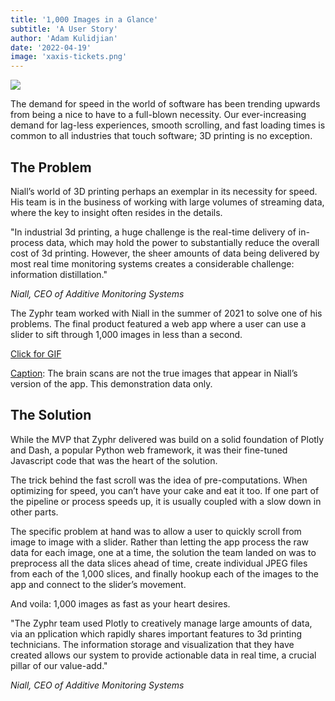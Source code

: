 ```yaml
---
title: '1,000 Images in a Glance'
subtitle: 'A User Story'
author: 'Adam Kulidjian'
date: '2022-04-19'
image: 'xaxis-tickets.png'
---
```



<ImageBlock>
  <Image src={niall_four_brains}/> 
</ImageBlock>

The demand for speed in the world of software has been trending upwards from being a nice to have to a full-blown necessity. Our ever-increasing demand for lag-less experiences, smooth scrolling, and fast loading times is common to all industries that touch software; 3D printing is no exception.


## The Problem

Niall’s world of 3D printing perhaps an exemplar in its necessity for speed. His team is in the business of working with large volumes of streaming data, where the key to insight often resides in the details.

<div style={{borderLeft: '0.6rem solid #aaa'}}>
<div style={{backgroundColor: '#ddd'}}>
<div style={{padding: '1rem 2rem'}}>
  "In industrial 3d printing, a huge challenge is the real-time delivery of in-process data, which may hold the power to substantially reduce the overall cost of 3d printing. However, the sheer amounts of data being delivered by most real time monitoring systems creates a considerable challenge: information distillation."
 
  <i>Niall, CEO of Additive Monitoring Systems</i>
</div>
</div>  
</div>

The Zyphr team worked with Niall in the summer of 2021 to solve one of his problems. The final product featured a web app where a user can use a slider to sift through 1,000 images in less than a second.

[Click for GIF](https://youtube.com/shorts/yR8mVbVg37Q?feature=share)

<u>Caption</u>: The brain scans are not the true images that appear in Niall’s version of the app. This demonstration data only.


## The Solution

While the MVP that Zyphr delivered was build on a solid foundation of Plotly and Dash, a popular Python web framework, it was their fine-tuned Javascript code that was the heart of the solution.

The trick behind the fast scroll was the idea of pre-computations. When optimizing for speed, you can’t have your cake and eat it too. If one part of the pipeline or process speeds up, it is usually coupled with a slow down in other parts.

The specific problem at hand was to allow a user to quickly scroll from image to image with a slider. Rather than letting the app process the raw data for each image, one at a time, the solution the team landed on was to preprocess all the data slices ahead of time, create individual JPEG files from each of the 1,000 slices, and finally hookup each of the images to the app and connect to the slider’s movement.

And voila: 1,000 images as fast as your heart desires.

<div style={{borderLeft: '0.6rem solid #aaa'}}>
<div style={{backgroundColor: '#ddd'}}>
<div style={{padding: '1rem 2rem'}}>
  "The Zyphr team used Plotly to creatively manage large amounts of data, via an pplication which rapidly shares important features to 3d printing technicians. The information storage and visualization that they have created allows our system to provide actionable data in real time, a crucial pillar of our value-add."

  <i>Niall, CEO of Additive Monitoring Systems</i>
</div>
</div>
</div>

